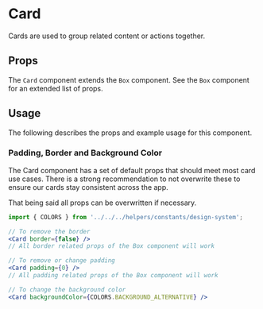 

# Card

Cards are used to group related content or actions together.

<Canvas>
  <Story id="ui-components-ui-card-card-stories-js--default-story" />
</Canvas>

## Props

The `Card` component extends the `Box` component. See the `Box` component for an extended list of props.

<ArgsTable of={Card} />

## Usage

The following describes the props and example usage for this component.

### Padding, Border and Background Color

The Card component has a set of default props that should meet most card use cases. There is a strong recommendation to not overwrite these to ensure our cards stay consistent across the app.

That being said all props can be overwritten if necessary.

```jsx
import { COLORS } from '../../../helpers/constants/design-system';

// To remove the border
<Card border={false} />
// All border related props of the Box component will work

// To remove or change padding
<Card padding={0} />
// All padding related props of the Box component will work

// To change the background color
<Card backgroundColor={COLORS.BACKGROUND_ALTERNATIVE} />
```
